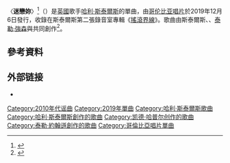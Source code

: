 {{Expand language|1=en|time=2020-11-28T07:19:36+00:00}}
{{NoteTA
|G1=Show
|G2=Music
|1=zh-cn:哈里·斯泰尔斯; zh-tw:哈利·斯泰爾斯; zh-hk:哈利·史泰敖; zh-hant:哈利·斯泰爾斯;
|2=zh-cn:哈里; zh-tw:哈利; zh-hk:哈利; zh-hant:哈利;
|3=zh-cn:斯泰尔斯; zh-tw:斯泰爾斯; zh-hk:史泰敖; zh-hant:斯泰爾斯;
|4=zh-tw:納許維爾; zh-cn:纳什维尔; zh-hk:納士維; zh-hant:納什維爾;
|5=zh-cn:好莱坞; zh-tw:好萊塢; zh-hk:荷里活; zh-mo:荷里活;
|6=zh-hans:迪斯科; zh-hant:迪斯可; zh-cn:迪斯科; zh-tw:迪斯可; zh-hk:的士高; zh-mo:的士高;
|7=zh-cn:约翰逊; zh-hans:约翰逊; zh-tw:強森; zh-hk:約翰遜; zh-hant:約翰遜;
}}
{{Infobox song
| name      = 迷戀妳
| original_name = {{lang|en|"Adore You"}}
| cover      = Adore You by Harry Styles.png
| alt        =
| type       = single
| artist     = [[哈利·斯泰爾斯|哈利·斯泰爾斯]]
| album      = [[搖滾界線|搖滾界線]]
| released   = {{Start date|df=yes|2019|12|6}}
| format     = {{hlist||[[數位音樂下載|數位音樂下載]]|[[流媒体|流媒体]]}}
| recorded   = 2019年
| studio     =
* Harpoon House{{small|（[[洛杉矶|洛杉矶]]）}}
* {{le|RAK Studios}}{{small|（[[倫敦|倫敦]]）}}
* Henson Recording{{small|（[[好莱坞|好莱坞]]）}}
| genre      = <!-- Please source genres -->
* [[流行_(音樂類型)|流行]]
* [[放克|放克]]
* [[迪斯科|迪斯科]]
* [[流行搖滾|流行搖滾]]<!--all genres sourced in Composition-->
| length     = {{Duration|m=3|s=27}}
| label      = {{hlist|厄斯金|[[哥伦比亚唱片|哥伦比亚]]}}
| writer     = {{hlist|[[哈利·斯泰爾斯|哈利·斯泰爾斯]]|{{le|凯德·哈普尔|Kid Harpoon|湯瑪斯·赫爾}}|[[泰勒·強森|泰勒·強森]]|{{le|艾米·阿倫|Amy Allen (songwriter)}}}}
| producer   = 湯瑪斯·赫爾
| prev_title = [[聚光之下|聚光之下]]
| prev_year  = 2019
| next_title = [[迷失自我|迷失自我]]
| next_year  = 2020
| misc       = {{External music video|{{YouTube|yezDEWako8U|〈迷戀妳〉}}}}
}}

〈'''迷戀妳'''〉<ref>{{cite AV media |title=哈利 Harry Styles / 迷戀妳 Adore You (中字MV) |url=https://www.youtube.com/watch?v=LrA8Fxdfc1E |language=zh |deadurl=no |date=2020-01-15 |accessdate=2020-11-28 |publisher=台灣索尼音樂 Sony Music Taiwan YouTube 頻道 |archiveurl=http://archive.today/2020.11.28-033451/https://www.youtube.com/watch?v=LrA8Fxdfc1E |archivedate=2020-11-28}}</ref>（{{lang-en|"Adore You"}}）是[[英國|英國]]歌手[[哈利·斯泰爾斯|哈利·斯泰爾斯]]的單曲，由[[哥伦比亚唱片|哥伦比亚唱片]]於2019年12月6日發行，收錄在斯泰爾斯第二張錄音室專輯《[[搖滾界線|搖滾界線]]》。歌曲由斯泰爾斯、{{le|凯德·哈普尔|Kid Harpoon|湯瑪斯·赫爾}}、[[泰勒·強森|泰勒·強森]]與{{le|艾米·阿倫|Amy Allen (songwriter)}}共同創作<ref name="Music Notes">{{cite web|url=https://www.musicnotes.com/sheetmusic/mtd.asp?ppn=MN0205705 |title=Adore You by Harry Styles |publisher=Music Notes |accessdate=2020-11-28 |language=en |deadurl=no |archiveurl=https://web.archive.org/web/20201128035326/https://www.musicnotes.com/sheetmusic/mtd.asp?ppn=MN0205705 |archivedate=2020-11-28}}</ref>。

== 參考資料 ==
{{reflist|2}}

== 外部链接 ==
* {{MetroLyrics song|harry-styles|adore-you}}
{{Harry Styles}}
{{Authority control}}
{{DEFAULTSORT:Adore You}}
[[Category:2010年代谣曲|Category:2010年代谣曲]]
[[Category:2019年單曲|Category:2019年單曲]]
[[Category:哈利·斯泰爾斯歌曲|Category:哈利·斯泰爾斯歌曲]]
[[Category:哈利·斯泰爾斯創作的歌曲|Category:哈利·斯泰爾斯創作的歌曲]]
[[Category:凯德·哈普尔创作的歌曲|Category:凯德·哈普尔创作的歌曲]]
[[Category:泰勒·約翰遜創作的歌曲|Category:泰勒·約翰遜創作的歌曲]]
[[Category:哥倫比亞唱片單曲|Category:哥倫比亞唱片單曲]]